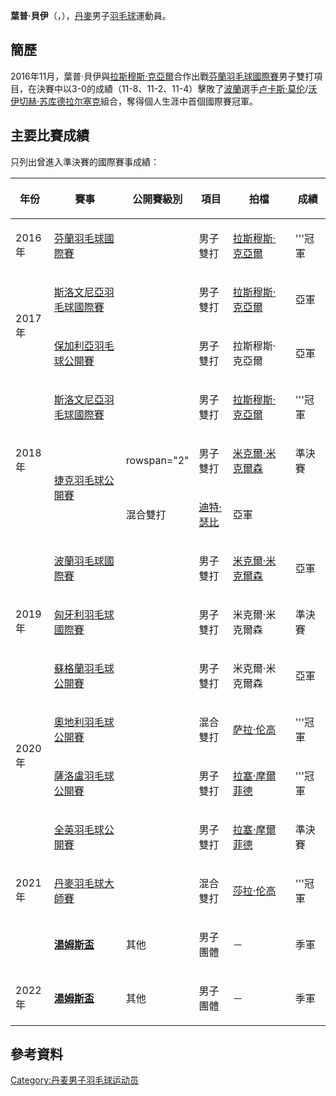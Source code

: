 {{noteTA|G1=Badminton}}
{{Infobox 羽球選手
| playername              = 葉普·貝伊<br />{{lang|da|Jeppe Bay}}
| image                   = 
| size                    = 
| caption                 = 
| birth_name              = 
| date_of_birth           = {{birth_date_and_age|1997|3|4}}
| place_of_birth          = 
| height                  = 
| weight                  = 
| event                   = 男子雙打、混合雙打
| country                 = {{DEN}}
| years_active            = 
| handedness              = 
| coach                   = 
| highest_ranking         = 第169位（男雙-[[拉斯穆斯·克亞爾|克亞爾]]）
| date_of_highest_ranking = 2016年12月22日<ref name="ranking">[http://bwfcontent.tournamentsoftware.com/ranking/player.aspx?id=12552&player=1676759 BWF World Ranking - Ranking of Jeppe BAY (69316)]{{en}}</ref>
| current_ranking         = 第169位（男雙-[[拉斯穆斯·克亞爾|克亞爾]]）<br/>第255位（混雙-[[塞西莉·芬尼-易普森|芬尼-易普森]]）
| date_of_current_ranking = 2016年12月22日<ref>[http://bwfcontent.tournamentsoftware.com/ranking/category.aspx?id=12552&category=474 BWF World Ranking - BWF世界排名榜 (12/22/2015) - Men's doubles]{{en}}</ref><ref>[http://bwfcontent.tournamentsoftware.com/ranking/category.aspx?id=12552&category=476 BWF World Ranking - BWF世界排名榜 (12/22/2015) - Mixed doubles]{{en}}</ref>
| played                  =  2勝–2負（男單）<br/>21勝–10負（男雙）<br/>14勝–9負（男雙）
| titles                  = 
| bwf_profile             = 0F1E517A-2A32-4C0F-93A0-B29E230321D7
| bwf_id                  = 69316
| updated                 = 2016年12月22日
}}
{{MedalTableTop}}
{{MedalSport | 男子[[羽毛球|羽毛球]]}}
{{MedalCountry | {{DEN}}}}
{{MedalCompetition | [[汤姆斯杯|汤姆斯杯]]}}
{{MedalBronze| [[2020年湯姆斯盃|2020年 奧胡斯]] | [[2020年湯姆斯盃|男子團體]]}}
{{MedalBronze | [[2022年湯姆斯盃|2022年 曼谷]] | [[2022年湯姆斯盃|男子團體]]}}
{{MedalBottom}}
'''葉普·貝伊'''（{{lang-da|'''Jeppe Bay'''}}，{{bd|1997年|3月4日}}），[[丹麥|丹麥]]男子[[羽毛球|羽毛球]]運動員。

==簡歷==
2016年11月，葉普·貝伊與[[拉斯穆斯·克亞爾|拉斯穆斯·克亞爾]]合作出戰[[2016年芬蘭羽毛球國際賽|芬蘭羽毛球國際賽]]男子雙打項目，在決賽中以3-0的成績（11-8、11-2、11-4）擊敗了[[波蘭|波蘭]]選手[[卢卡斯·莫伦|卢卡斯·莫伦]]/[[沃伊切赫·苏库德拉尔塞克|沃伊切赫·苏库德拉尔塞克]]組合，奪得個人生涯中首個國際賽冠軍。

==主要比賽成績==
只列出曾進入準決賽的國際賽事成績：
{| class=wikitable style="text-align:center; font-size:small;" 
!width="50"|年份
!width="180"|賽事
!width="80"|公開賽級別
!width="60"|項目
!width="150"|拍檔
!width="50"|成績
|-
!rowspan="1"|2016年
|[[2016年芬蘭羽毛球國際賽|芬蘭羽毛球國際賽]]
|{{BWFIS}}
|男子雙打
|[[拉斯穆斯·克亞爾|拉斯穆斯·克亞爾]]
|bgcolor="gold"|'''冠軍
|-
!rowspan="2"|2017年
|[[2017年斯洛文尼亞羽毛球國際賽|斯洛文尼亞羽毛球國際賽]]
|{{BWFIS}}
|男子雙打
|[[拉斯穆斯·克亞爾|拉斯穆斯·克亞爾]]
|bgcolor="silver"|亞軍
|-
|[[2017年保加利亞羽毛球公開賽|保加利亞羽毛球公開賽]]
|{{BWFIS}}
|男子雙打
|拉斯穆斯·克亞爾
|bgcolor="silver"|亞軍
|-
!rowspan="3"|2018年
|[[2018年斯洛文尼亞羽毛球國際賽|斯洛文尼亞羽毛球國際賽]]
|{{BWFIS}}
|男子雙打
|[[拉斯穆斯·克亞爾|拉斯穆斯·克亞爾]]
|bgcolor="gold"|'''冠軍
|-
|rowspan="2"|[[2018年捷克羽毛球公開賽|捷克羽毛球公開賽]]
|rowspan="2" {{BWFIC}}
|男子雙打
|[[米克爾·米克爾森|米克爾·米克爾森]]
|bgcolor="#b8860b"|準決賽
|-
|混合雙打
|[[迪特·瑟比|迪特·瑟比]]
|bgcolor="silver"|亞軍
|-
!rowspan="3"|2019年
|[[2019年波蘭羽毛球國際賽|波蘭羽毛球國際賽]]
|{{BWFIS}}
|男子雙打
|[[米克爾·米克爾森|米克爾·米克爾森]]
|bgcolor="silver"|亞軍
|-
|[[2019年匈牙利羽毛球國際賽|匈牙利羽毛球國際賽]]
|{{BWFIC}}
|男子雙打
|米克爾·米克爾森
|bgcolor="#b8860b"|準決賽
|-
|[[2019年蘇格蘭羽毛球公開賽|蘇格蘭羽毛球公開賽]]
|{{BWFIC}}
|男子雙打
|米克爾·米克爾森
|bgcolor="silver"|亞軍
|-
!rowspan="2"|2020年
|[[2020年奧地利羽毛球公開賽|奧地利羽毛球公開賽]]
|{{BWFIC}}
|混合雙打
|[[萨拉·伦高|萨拉·伦高]]
|bgcolor="gold"|'''冠軍
|-
|[[2020年薩洛盧羽毛球公開賽|薩洛盧羽毛球公開賽]]
|{{BWF100}}
|男子雙打
|[[拉塞·摩爾菲德|拉塞·摩爾菲德]]
|bgcolor="gold"|'''冠軍
|-
!rowspan="3"|2021年
|[[2021年全英羽毛球公開賽|全英羽毛球公開賽]]
|{{BWF1000}}
|男子雙打
|[[拉塞·摩爾菲德|拉塞·摩爾菲德]]
|bgcolor="#b8860b"|準決賽
|-
|[[2021年丹麥羽毛球大師賽|丹麥羽毛球大師賽]]
|{{BWFIC}}
|混合雙打
|[[莎拉·伦高|莎拉·伦高]]
|bgcolor="gold"|'''冠軍
|-
|'''[[2020年湯姆斯盃|湯姆斯盃]]'''
|其他
|男子團體
|－
|bgcolor="#b8860b"|季軍
|-
!rowspan="1"|2022年
|'''[[2022年湯姆斯盃|湯姆斯盃]]'''
|其他
|男子團體
|－
|bgcolor="#b8860b"|季軍
|}
{{BWF賽事級別索引}}

== 參考資料 ==
{{Reflist}}

{{DEFAULTSORT:Bay, Jeppe}}
[[Category:丹麦男子羽毛球运动员|Category:丹麦男子羽毛球运动员]]